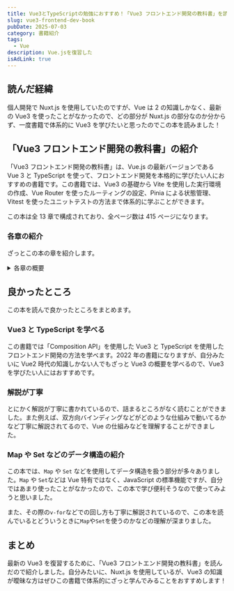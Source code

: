 ```yaml
---
title: Vue3とTypeScriptの勉強におすすめ！「Vue3 フロントエンド開発の教科書」を読んだので紹介
slug: vue3-frontend-dev-book
pubDate: 2025-07-03
category: 書籍紹介
tags:
  - Vue
description: Vue.jsを復習した
isAdLink: true
---
```



## 読んだ経緯

個人開発で Nuxt.js を使用していたのですが、Vue は 2 の知識しかなく、最新の Vue3 を使ったことがなかったので、どの部分が Nuxt.js の部分なのか分からず、一度書籍で体系的に Vue3 を学びたいと思ったのでこの本を読みました！

<AmazonLink
  imageId="81OflqP3DAL._SY522_"
  linkId="44xq4c4"
  title="Vue 3　フロントエンド開発の教科書"
  author="WINGSプロジェクト 齊藤 新三"
/>

## 「Vue3 フロントエンド開発の教科書」の紹介

「Vue3 フロントエンド開発の教科書」は、Vue.js の最新バージョンである Vue 3 と TypeScript を使って、フロントエンド開発を本格的に学びたい人におすすめの書籍です。この書籍では、Vue3 の基礎から Vite を使用した実行環境の作成、Vue Router を使ったルーティングの設定、Pinia による状態管理、Vitest を使ったユニットテストの方法まで体系的に学ぶことができます。

この本は全 13 章で構成されており、全ページ数は 415 ページになります。

### 各章の紹介

ざっとこの本の章を紹介します。

<details>
<summary>各章の概要</summary>
<div>

- 第 1 章 フロントエンド開発の潮流と Vue

  - JavaScript の歴史やフレームワークが登場してきた経緯などを紹介しています。

- 第 2 章 Vite と Vue プロジェクト

  - Vue で開発するための環境構築を学びます。
    Node.js のインストール方法、VSCode に入れておいた方が良いプラグインの説明・「create-vue」を使用した Vue プロジェクトの作成方法を学びます。

- 第 3 章 Vue プログラミングの基本

  - Vue の基本構文を学びます。
    特に Vue の最大の特徴といっても良いリアクティブシステムについて学びます。

- 第 4 章 データとイベントのディレクティブ

  - データバインディングについての章です。
    属性とのバインディングやイベントとの連携などはこの章になります。

- 第 5 章 双方向データバインディングとその他のディレクティブ

  - ユーザーが入力したフォームと連携できる双方向データバインディングについての章になります。
    また、その他のディレクティブについての解説もあります。

- 第 6 章 制御のディレクティブ

  - 条件分岐の「v-if」、繰り返し処理の「v-for」など制御に関するディレクティブについての章になります。

- 第 7 章 スクリプトブロックのバリエーション

  - script ブロックの様々なパターンの紹介。
    この章でライフサイクルフックについても学べます。

- 第 8 章 コンポーネント間連携

  - 親から子への Props の受け渡しや、子から親への受け渡し方法を学べます。
    Provide/Inject を使用した親子間のデータの受け渡し方法も学べます。

- 第 9 章 子コンポーネント利用のバリエーション

  - 「slot」を使用した子コンポーネントの利用や動的にコンポーネントを切り替える、動的コンポーネントについての章になります。

- 第 10 章 Vue Router

  - 「Vue Router」を使用した、ルーティング設定の方法を学びます。

- 第 11 章 Pinia

  - Pinia を使用した状態管理についての章になります。
    Provide/Inject との違いなども学べます。

- 第 12 章 非同期処理

  - 非同期処理に関して簡単な説明や IndexDB を利用した、データベースとの連携や WebAPI の読込などについて学習できます。

- 第 13 章 ユニットテスト

      - Vitest でのユニットテストの方法を学びます。

</div>
</details>

## 良かったところ

この本を読んで良かったところをまとめます。

### Vue3 と TypeScript を学べる

この書籍では「Composition API」を使用した Vue3 と TypeScript を使用したフロントエンド開発の方法を学べます。2022 年の書籍になりますが、自分みたいに Vue2 時代の知識しかない人でもざっと Vue3 の概要を学べるので、Vue3 を学びたい人にはおすすめです。

### 解説が丁寧

とにかく解説が丁寧に書かれているので、詰まるところがなく読むことができました。また例えば、双方向バインディングなどがどのような仕組みで動いてるかなど丁寧に解説されてるので、Vue の仕組みなどを理解することができました。

### Map や Set などのデータ構造の紹介

この本では、`Map` や `Set` などを使用してデータ構造を扱う部分が多々ありました。`Map` や `Set`などは Vue 特有ではなく、JavaScript の標準機能ですが、自分ではあまり使ったことがなかったので、この本で学び便利そうなので使ってみようと思いました。

また、その際の`v-for`などでの回し方も丁寧に解説されているので、この本を読んでいるとどういうときに`Map`や`Set`を使うのかなどの理解が深まりました。

## まとめ

最新の Vue3 を復習するために、「Vue3 フロントエンド開発の教科書」を読んだので紹介しました。自分みたいに、Nuxt.js を使用しているが、Vue3 の知識が曖昧な方はぜひこの書籍で体系的にざっと学んでみることをおすすめします！

<AmazonLink
  imageId="81OflqP3DAL._SY522_"
  linkId="44xq4c4"
  title="Vue 3　フロントエンド開発の教科書"
  author="WINGSプロジェクト 齊藤 新三"
/>
